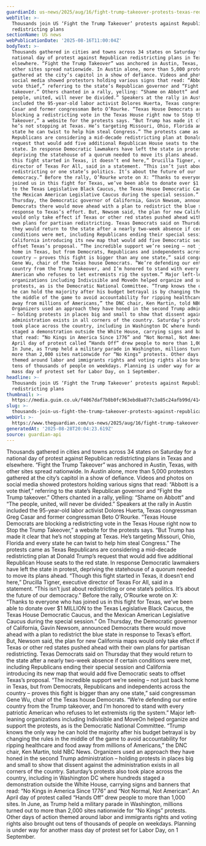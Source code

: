 ```yaml
---
guardianId: us-news/2025/aug/16/fight-trump-takeover-protests-texas-redistricting
webTitle: >-
  Thousands join US ‘Fight the Trump Takeover’ protests against Republican
  redistricting plans
sectionName: US news
webPublicationDate: '2025-08-16T11:00:04Z'
bodyText: >-
  Thousands gathered in cities and towns across 34 states on Saturday for a
  national day of protest against Republican redistricting plans in Texas and
  elsewhere. “Fight the Trump Takeover” was anchored in Austin, Texas, with
  other sites spread nationwide. In Austin alone, more than 5,000 protestors
  gathered at the city’s capitol in a show of defiance. Videos and photos on
  social media showed protestors holding various signs that read: “Abbott is a
  vote thief,” referring to the state’s Republican governor and “Fight the Trump
  takeover.” Others chanted in a rally, yelling: “Shame on Abbott” and “The
  people, united, will never be divided.” Speakers at the rally in Austin
  included the 95-year-old labor activist Dolores Huerta, Texas congressman Greg
  Casar and former congressman Beto O’Rourke. “Texas House Democrats are
  blocking a redistricting vote in the Texas House right now to Stop the Trump
  Takeover,” a website for the protests says. “But Trump has made it clear that
  he’s not stopping at Texas. He’s targeting Missouri, Ohio, Florida and every
  state he can twist to help him steal Congress.” The protests came as Texas
  Republicans are considering a mid-decade redistricting plan at Donald Trump’s
  request that would add five additional Republican House seats to the red
  state. In response Democratic lawmakers have left the state in protest,
  depriving the statehouse of a quorum needed to move its plans ahead. “Though
  this fight started in Texas, it doesn’t end here,” Drucilla Tigner, executive
  director of Texas For All, said in a statement. “This isn’t just about
  redistricting or one state’s politics. It’s about the future of our
  democracy.” Before the rally, O’Rourke wrote on X: “Thanks to everyone who has
  joined us in this fight for Texas, we’ve been able to donate over $1 MILLION
  to the Texas Legislative Black Caucus, the Texas House Democratic Caucus, and
  the Mexican American Legislative Caucus during the special session.” On
  Thursday, the Democratic governor of California, Gavin Newsom, announced
  Democrats there would move ahead with a plan to redistrict the blue state in
  response to Texas’s effort. But, Newsom said, the plan for new California maps
  would only take effect if Texas or other red states pushed ahead with their
  own plans for partisan redistricting. Texas Democrats said on Thursday that
  they would return to the state after a nearly two-week absence if certain
  conditions were met, including Republicans ending their special session and
  California introducing its new map that would add five Democratic seats to
  offset Texas’s proposal. “The incredible support we’re seeing – not just back
  home in Texas, but from Democrats, Republicans and independents across the
  country – proves this fight is bigger than any one state,” said congressman
  Gene Wu, chair of the Texas house Democrats. “We’re defending our entire
  country from the Trump takeover, and I’m honored to stand with every patriotic
  American who refuses to let extremists rig the system.” Major left-leaning
  organizations including Indivisible and MoveOn helped organize and support the
  protests, as is the Democratic National Committee. “Trump knows the only way
  he can hold the majority after his budget betrayal is by changing the rules in
  the middle of the game to avoid accountability for ripping healthcare and food
  away from millions of Americans,” the DNC chair, Ken Martin, told NBC News.
  Organizers used an approach they have honed in the second Trump administration
  – holding protests in places big and small to show that dissent against the
  administration exists in all corners of the country. Saturday’s protests also
  took place across the country, including in Washington DC where hundreds
  staged a demonstration outside the White House, carrying signs and banners
  that read: “No Kings in America Since 1776” and “Not Normal, Not American”. An
  April day of protest called “Hands Off” drew people to more than 1,000 sites.
  In June, as Trump held a military parade in Washington, millions turned out to
  more than 2,000 sites nationwide for “No Kings” protests. Other days of action
  themed around labor and immigrants rights and voting rights also brought out
  tens of thousands of people on weekdays. Planning is under way for another
  mass day of protest set for Labor Day, on 1 September.
headline: >-
  Thousands join US ‘Fight the Trump Takeover’ protests against Republican
  redistricting plans
thumbnail: >-
  https://media.guim.co.uk/f4067daf7b8b0fc963ebd8a077c3a85c24afb99d/414_0_3454_2765/500.jpg
slug: >-
  thousands-join-us-fight-the-trump-takeover-protests-against-republican-redistricting-plans
webUrl: >-
  https://www.theguardian.com/us-news/2025/aug/16/fight-trump-takeover-protests-texas-redistricting
generatedAt: '2025-08-28T20:04:23.619Z'
source: guardian-api
---
```

Thousands gathered in cities and towns across 34 states on Saturday for a national day of protest against Republican redistricting plans in Texas and elsewhere. “Fight the Trump Takeover” was anchored in Austin, Texas, with other sites spread nationwide. In Austin alone, more than 5,000 protestors gathered at the city’s capitol in a show of defiance. Videos and photos on social media showed protestors holding various signs that read: “Abbott is a vote thief,” referring to the state’s Republican governor and “Fight the Trump takeover.” Others chanted in a rally, yelling: “Shame on Abbott” and “The people, united, will never be divided.” Speakers at the rally in Austin included the 95-year-old labor activist Dolores Huerta, Texas congressman Greg Casar and former congressman Beto O’Rourke. “Texas House Democrats are blocking a redistricting vote in the Texas House right now to Stop the Trump Takeover,” a website for the protests says. “But Trump has made it clear that he’s not stopping at Texas. He’s targeting Missouri, Ohio, Florida and every state he can twist to help him steal Congress.” The protests came as Texas Republicans are considering a mid-decade redistricting plan at Donald Trump’s request that would add five additional Republican House seats to the red state. In response Democratic lawmakers have left the state in protest, depriving the statehouse of a quorum needed to move its plans ahead. “Though this fight started in Texas, it doesn’t end here,” Drucilla Tigner, executive director of Texas For All, said in a statement. “This isn’t just about redistricting or one state’s politics. It’s about the future of our democracy.” Before the rally, O’Rourke wrote on X: “Thanks to everyone who has joined us in this fight for Texas, we’ve been able to donate over $1 MILLION to the Texas Legislative Black Caucus, the Texas House Democratic Caucus, and the Mexican American Legislative Caucus during the special session.” On Thursday, the Democratic governor of California, Gavin Newsom, announced Democrats there would move ahead with a plan to redistrict the blue state in response to Texas’s effort. But, Newsom said, the plan for new California maps would only take effect if Texas or other red states pushed ahead with their own plans for partisan redistricting. Texas Democrats said on Thursday that they would return to the state after a nearly two-week absence if certain conditions were met, including Republicans ending their special session and California introducing its new map that would add five Democratic seats to offset Texas’s proposal. “The incredible support we’re seeing – not just back home in Texas, but from Democrats, Republicans and independents across the country – proves this fight is bigger than any one state,” said congressman Gene Wu, chair of the Texas house Democrats. “We’re defending our entire country from the Trump takeover, and I’m honored to stand with every patriotic American who refuses to let extremists rig the system.” Major left-leaning organizations including Indivisible and MoveOn helped organize and support the protests, as is the Democratic National Committee. “Trump knows the only way he can hold the majority after his budget betrayal is by changing the rules in the middle of the game to avoid accountability for ripping healthcare and food away from millions of Americans,” the DNC chair, Ken Martin, told NBC News. Organizers used an approach they have honed in the second Trump administration – holding protests in places big and small to show that dissent against the administration exists in all corners of the country. Saturday’s protests also took place across the country, including in Washington DC where hundreds staged a demonstration outside the White House, carrying signs and banners that read: “No Kings in America Since 1776” and “Not Normal, Not American”. An April day of protest called “Hands Off” drew people to more than 1,000 sites. In June, as Trump held a military parade in Washington, millions turned out to more than 2,000 sites nationwide for “No Kings” protests. Other days of action themed around labor and immigrants rights and voting rights also brought out tens of thousands of people on weekdays. Planning is under way for another mass day of protest set for Labor Day, on 1 September.
